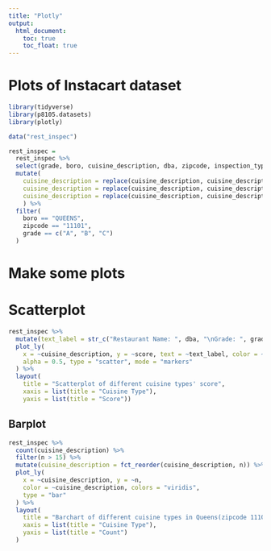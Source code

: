 ```yaml
---
title: "Plotly"
output: 
  html_document:
    toc: true
    toc_float: true
---
```


# Plots of Instacart dataset

```r
library(tidyverse)
library(p8105.datasets)
library(plotly)
```

```r
data("rest_inspec")

rest_inspec = 
  rest_inspec %>% 
  select(grade, boro, cuisine_description, dba, zipcode, inspection_type, score, violation_code, violation_description, grade) %>% 
  mutate(
    cuisine_description = replace(cuisine_description, cuisine_description == 'Latin (Cuban, Dominican, Puerto Rican, South & Central American)', 'Latin'),
    cuisine_description = replace(cuisine_description, cuisine_description == 'CafÃ©/Coffee/Tea', 'Cafe'),
    cuisine_description = replace(cuisine_description, cuisine_description == 'Delicatessen', 'Deli')
    ) %>% 
  filter(
    boro == "QUEENS",
    zipcode == "11101",
    grade == c("A", "B", "C")
  )
```

# Make some plots

# Scatterplot
```r
rest_inspec %>% 
  mutate(text_label = str_c("Restaurant Name: ", dba, "\nGrade: ", grade, "\nViolation: ", violation_description)) %>% 
  plot_ly(
    x = ~cuisine_description, y = ~score, text = ~text_label, color = ~cuisine_description, colors = "viridis",
    alpha = 0.5, type = "scatter", mode = "markers"
  ) %>% 
  layout(
    title = "Scatterplot of different cuisine types' score",
    xaxis = list(title = "Cuisine Type"),
    yaxis = list(title = "Score"))
```

## Barplot
```r
rest_inspec %>% 
  count(cuisine_description) %>% 
  filter(n > 15) %>% 
  mutate(cuisine_description = fct_reorder(cuisine_description, n)) %>% 
  plot_ly(
    x = ~cuisine_description, y = ~n, 
    color = ~cuisine_description, colors = "viridis",
    type = "bar"
  ) %>% 
  layout(
    title = "Barchart of different cuisine types in Queens(zipcode 11101)",
    xaxis = list(title = "Cuisine Type"),
    yaxis = list(title = "Count")
  )
```







